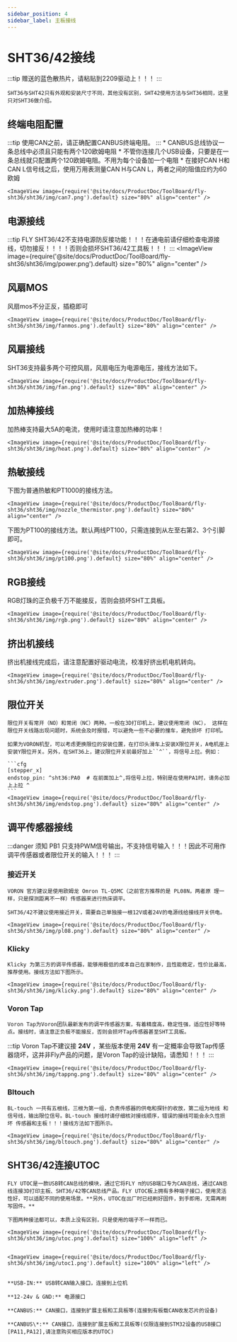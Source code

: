 ```yaml
---
sidebar_position: 4
sidebar_label: 主板接线
---
```




# SHT36/42接线

:::tip
赠送的蓝色散热片，请粘贴到2209驱动上！！！
:::

    SHT36与SHT42只有外观和安装尺寸不同，其他没有区别，SHT42使用方法与SHT36相同，这里只对SHT36做介绍。

## 终端电阻配置

:::tip
使用CAN之前，请正确配置CANBUS终端电阻。
:::
    * CANBUS总线协议一条总线中必须且只能有两个120欧姆电阻
    *  不管你连接几个USB设备，只要是在一条总线就只配置两个120欧姆电阻。不用为每个设备加一个电阻
    * 在接好CAN H和CAN L信号线之后，使用万用表测量CAN H与CAN L，两者之间的阻值应约为60欧姆
    
    <ImageView image={require('@site/docs/ProductDoc/ToolBoard/fly-sht36/sht36/img/can7.png').default} size="80%" align="center" />

## 电源接线

:::tip
FLY SHT36/42不支持电源防反接功能！！！在通电前请仔细检查电源接线，切勿接反！！！！否则会损坏SHT36/42工具板！！！
:::
    <ImageView image={require('@site/docs/ProductDoc/ToolBoard/fly-sht36/sht36/img/power.png').default} size="80%" align="center" />

## 风扇MOS

风扇mos不分正反，插稳即可

    <ImageView image={require('@site/docs/ProductDoc/ToolBoard/fly-sht36/sht36/img/fanmos.png').default} size="80%" align="center" />

## 风扇接线

SHT36支持最多两个可控风扇，风扇电压为电源电压，接线方法如下。

    <ImageView image={require('@site/docs/ProductDoc/ToolBoard/fly-sht36/sht36/img/fan.png').default} size="80%" align="center" />

##  加热棒接线

加热棒支持最大5A的电流，使用时请注意加热棒的功率！

    <ImageView image={require('@site/docs/ProductDoc/ToolBoard/fly-sht36/sht36/img/heat.png').default} size="80%" align="center" />

## 热敏接线

下图为普通热敏和PT1000的接线方法。

    <ImageView image={require('@site/docs/ProductDoc/ToolBoard/fly-sht36/sht36/img/nozzle_thermistor.png').default} size="80%" align="center" />

下图为PT100的接线方法。默认两线PT100，只需连接到从左至右第2、3个引脚即可。

    <ImageView image={require('@site/docs/ProductDoc/ToolBoard/fly-sht36/sht36/img/pt100.png').default} size="80%" align="center" />

## RGB接线

RGB灯珠的正负极千万不能接反，否则会损坏SHT工具板。

    <ImageView image={require('@site/docs/ProductDoc/ToolBoard/fly-sht36/sht36/img/rgb.png').default} size="80%" align="center" />

## 挤出机接线

挤出机接线完成后，请注意配置好驱动电流，校准好挤出机电机转向。

    <ImageView image={require('@site/docs/ProductDoc/ToolBoard/fly-sht36/sht36/img/extruder.png').default} size="80%" align="center" />

## 限位开关

    限位开关有常开（NO）和常闭（NC）两种。一般在3D打印机上，建议使用常闭（NC）， 这样在限位开关线路出现问题时，系统会及时报错，可以避免一些不必要的撞车，避免损坏 打印机。

    如果为VORON机型，可以考虑更换限位的安装位置，在打印头滑车上安装X限位开关，A电机座上安装Y限位开关。另外，在SHT36上，建议限位开关前最好加上``^``，将信号上拉。例如：

    ```cfg
    [stepper_x]
    endstop_pin: ^sht36:PA0  # 在前面加上^,将信号上拉，特别是在使用PA1时，请务必加上上拉 ^
    ```
    <ImageView image={require('@site/docs/ProductDoc/ToolBoard/fly-sht36/sht36/img/endstop.png').default} size="80%" align="center" />

##  调平传感器接线

:::danger 须知
PB1 只支持PWM信号输出，不支持信号输入！！！因此不可用作调平传感器或者限位开关的输入！！！
:::

### 接近开关

    VORON 官方建议是使用欧姆龙 Omron TL-Q5MC（之前官方推荐的是 PL08N，两者原 理一样，只是探测距离不一样）传感器来进行热床调平。

    SHT36/42不建议使用接近开关，需要自己单独接一根12V或者24V的电源线给接线开关供电。
    
    <ImageView image={require('@site/docs/ProductDoc/ToolBoard/fly-sht36/sht36/img/pl08.png').default} size="80%" align="center" />


### Klicky

    Klicky 为第三方的调平传感器，能够用极低的成本自己在家制作，且性能稳定，性价比最高，推荐使用。接线方法如下图所示。

    <ImageView image={require('@site/docs/ProductDoc/ToolBoard/fly-sht36/sht36/img/klicky.png').default} size="80%" align="center" />

### Voron Tap

    Voron Tap为Voron团队最新发布的调平传感器方案，有着精度高，稳定性强，适应性好等特点。接线时，请注意正负极不能接反，否则会损坏Tap传感器甚至SHT工具板。

:::tip
Voron Tap不建议接 **24V** ，某些版本使用 **24V** 有一定概率会导致Tap传感器烧坏，这并非Fly产品的问题，是Voron Tap的设计缺陷，请悉知！！！
:::

    <ImageView image={require('@site/docs/ProductDoc/ToolBoard/fly-sht36/sht36/img/tappng.png').default} size="80%" align="center" />

### Bltouch

    BL-touch 一共有五根线，三根为第一组，负责传感器的供电和探针的收放，第二组为地线 和信号线，输出限位信号。BL-touch 接线时请仔细核对接线顺序，错误的接线可能会永久性损坏 传感器和主板！！！接线方法如下图所示。

    <ImageView image={require('@site/docs/ProductDoc/ToolBoard/fly-sht36/sht36/img/bltouch.png').default} size="80%" align="center" />


## SHT36/42连接UTOC

    FLY UTOC是一款USB转CAN总线的模块，通过它将FLY π的USB端口专为CAN总线，通过CAN总线连接3D打印主板、SHT36/42等CAN总线产品。FLY UTOC板上拥有多种端子接口，使用灵活性好，可以适配不同的使用场景。**另外，UTOC在出厂时已经刷好固件，到手即用，无需再刷写固件。**

    下图两种接法都可以，本质上没有区别，只是使用的端子不一样而已。

    <ImageView image={require('@site/docs/ProductDoc/ToolBoard/fly-sht36/sht36/img/utoc.png').default} size="100%" align="left" />


    <ImageView image={require('@site/docs/ProductDoc/ToolBoard/fly-sht36/sht36/img/utoc1.png').default} size="100%" align="left" />


    **USB-IN:** USB转CAN输入接口，连接到上位机

    **12-24v & GND:** 电源接口

    **CANBUS:** CAN接口，连接到扩展主板和工具板等(连接到有板载CAN收发芯片的设备)

    **CANBUS\*:** CAN接口，连接到扩展主板和工具板等(仅限连接到STM32设备的USB接口[PA11,PA12],请注意购买相应版本的UTOC)

